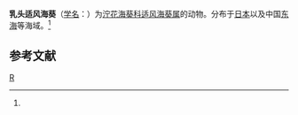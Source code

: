 {{Speciesbox
| taxon = Anemonactis mazelii
| binomial_authority = (Jourdan)<ref name='id9779'>{{cite web| url =http://www.bioinfo.cn/db05/BjdwSpecies.php?action=view&id=9779| title =乳头适风海葵| work =《中国动物物种编目数据库》| publisher =中国科学院微生物研究所| author =中国科学院动物研究所| accessdate =2009-04-16| deadurl =yes| archiveurl =https://web.archive.org/web/20160305032328/http://www.bioinfo.cn/db05/BjdwSpecies.php?action=view&id=9779| archivedate =2016-03-05}}</ref>
}}

'''乳头适风海葵'''（[[学名|学名]]：{{lang|la|''Anemonactis mazelii''}}）为[[泞花海葵科|泞花海葵科]][[适风海葵属|适风海葵属]]的动物。分布于[[日本|日本]]以及中国[[东海|东海]]等海域。<ref name='id9779'/>

== 参考文献 ==
{{reflist}}

{{Taxonbar|from=Q2044403}}

[[Category:适风海葵属|R]]


{{Cnidarian-stub}}